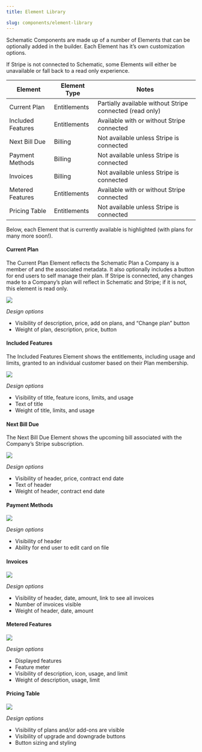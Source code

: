```yaml
---
title: Element Library

slug: components/element-library
---
```


Schematic Components are made up of a number of Elements that can be optionally added in the builder. Each Element has it’s own customization options.

If Stripe is not connected to Schematic, some Elements will either be unavailable or fall back to a read only experience.

| Element | Element Type | Notes |
| --- | --- | --- |
| Current Plan | Entitlements | Partially available without Stripe connected (read only) |
| Included Features | Entitlements | Available with or without Stripe connected |
| Next Bill Due | Billing | Not available unless Stripe is connected |
| Payment Methods | Billing | Not available unless Stripe is connected |
| Invoices | Billing | Not available unless Stripe is connected |
| Metered Features | Entitlements | Available with or without Stripe connected |
| Pricing Table | Entitlements | Not available unless Stripe is connected |

Below, each Element that is currently available is highlighted (with plans for many more soon!). 

#### **Current Plan**

The Current Plan Element reflects the Schematic Plan a Company is a member of and the associated metadata. It also optionally includes a button for end users to self manage their plan. If Stripe is connected, any changes made to a Company’s plan will reflect in Schematic and Stripe; if it is not, this element is read only.

<img
  src="../../assets/images/components/components-current-plan.png"
/>

*Design options*

- Visibility of description, price, add on plans, and “Change plan” button
- Weight of plan, description, price, button

#### **Included Features**

The Included Features Element shows the entitlements, including usage and limits, granted to an individual customer based on their Plan membership.

<img
  src="../../assets/images/components/components-included-features.png"
/>

*Design options*

- Visibility of title, feature icons, limits, and usage
- Text of title
- Weight of title, limits, and usage

#### **Next Bill Due**

The Next Bill Due Element shows the upcoming bill associated with the Company’s Stripe subscription.

<img
  src="../../assets/images/components/components-upcoming-bill.png"
/>

*Design options*

- Visibility of header, price, contract end date
- Text of header
- Weight of header, contract end date

#### **Payment Methods**

<img
  src="../../assets/images/components/components-payment-method.png"
/>

*Design options*

- Visibility of header
- Ability for end user to edit card on file

#### **Invoices**

<img
  src="../../assets/images/components/components-invoices.png"
/>

*Design options*

- Visibility of header, date, amount, link to see all invoices
- Number of invoices visible
- Weight of header, date, amount

#### **Metered Features**

<img
  src="../../assets/images/components/components-meteredfeatures.png"
/>

*Design options*

- Displayed features
- Feature meter
- Visibility of description, icon, usage, and limit
- Weight of description, usage, limit

#### **Pricing Table**

<img
  src="../../assets/images/components/components-pricingtable.png"
/>

*Design options*

- Visibility of plans and/or add-ons are visible
- Visibility of upgrade and downgrade buttons
- Button sizing and styling

